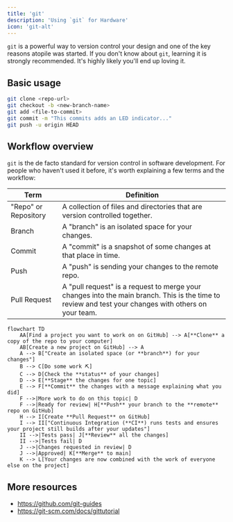 ```yaml
---
title: 'git'
description: 'Using `git` for Hardware'
icon: 'git-alt'
---
```


`git` is a powerful way to version control your design and one of the key reasons atopile was started. If you don't know about `git`, learning it is strongly recommended. It's highly likely you'll end up loving it.

## Basic usage

```sh
git clone <repo-url>
git checkout -b <new-branch-name>
git add <file-to-commit>
git commit -m "This commits adds an LED indicator..."
git push -u origin HEAD
```

## Workflow overview

`git` is the de facto standard for version control in software development. For people who haven't used it before, it's worth explaining a few terms and the workflow:

| Term | Definition |
| --- | --- |
| "Repo" or Repository | A collection of files and directories that are version controlled together. |
| Branch | A "branch" is an isolated space for your changes. |
| Commit | A "commit" is a snapshot of some changes at that place in time. |
| Push | A "push" is sending your changes to the remote repo. |
| Pull Request | A "pull request" is a request to merge your changes into the main branch. This is the time to review and test your changes with others on your team. |

```mermaid
flowchart TD
    AA[Find a project you want to work on on GitHub] --> A[**Clone** a copy of the repo to your computer]
    AB[Create a new project on GitHub] --> A
    A --> B["Create an isolated space (or **branch**) for your changes"]
    B --> C[Do some work ⛏️]
    C --> D[Check the **status** of your changes]
    D --> E[**Stage** the changes for one topic]
    E --> F[**Commit** the changes with a message explaining what you did]
    F -->|More work to do on this topic| D
    F -->|Ready for review| H[**Push** your branch to the **remote** repo on GitHub]
    H --> I[Create **Pull Request** on GitHub]
    I --> II["Continuous Integration (**CI**) runs tests and ensures your project still builds after your updates"]
    II -->|Tests pass| J[**Review** all the changes]
    II -->|Tests fail| D
    J -->|Changes requested in review| D
    J -->|Approved| K[**Merge** to main]
    K --> L[Your changes are now combined with the work of everyone else on the project]
```

## More resources

- https://github.com/git-guides
- https://git-scm.com/docs/gittutorial
